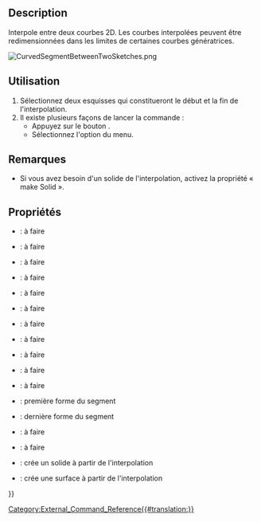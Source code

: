 <languages/>

{{Docnav/fr
|[[CurvedShapes_CurvedArray/fr|Réseau de courbes]]
|[[CurvedShapes_InterpolatedMiddle/fr|Forme interpolée]]
|[[CurvedShapes_Workbench/fr|CurvedShapes]]
|IconL=CurvedShapes_CurvedArray.svg
|IconR=CurvedShapes_InterpolatedMiddle.svg
|IconC=CurvedShapes_workbench_icon.svg
}}

{{GuiCommand/fr
|Name=CurvedShapes CurvedSegment
|Name/fr=CurvedShapes Courbes interpolées
|MenuLocation=Curved Shapes → Curved Segment
|Workbenches=[[CurvedShapes Workbench/fr|CurvedShapes]]
|Shortcut=
|SeeAlso=
}}

==Description==

Interpole entre deux courbes 2D. Les courbes interpolées peuvent être redimensionnées dans les limites de certaines courbes génératrices.

[[File:CurvedSegmentBetweenTwoSketches.png|frameless]]
{{Caption|Image d'un simple projet FreeCAD avec deux esquisses réalisées à l'aide de la commande Courbes interpolées}}

<span id="Usage"></span>
==Utilisation==

# Sélectionnez deux esquisses qui constitueront le début et la fin de l'interpolation.
# Il existe plusieurs façons de lancer la commande :
#* Appuyez sur le bouton {{Button|[[Image:CurvedShapes_CurvedSegment.svg|16px]] [[CurvedShapes_CurvedSegment/fr|Curved Segment]]}}.
#* Sélectionnez l'option {{MenuCommand|Curved Shapes → [[Image:CurvedShapes_CurvedSegment.svg|16px]] Curved Segment}} du menu.

<span id="Notes"></span>
==Remarques==

* Si vous avez besoin d'un solide de l'interpolation, activez la propriété « make Solid ».

<span id="Properties"></span>
==Propriétés==

{{Properties_Title|Curved Segment}}

* {{PropertyData|Distribution}} : à faire
* {{PropertyData|Distribution Reverse}} : à faire
* {{PropertyData|Force Interpolation}} : à faire
* {{PropertyData|Hullcurves}} : à faire
* {{PropertyData|Interpolation Points}} : à faire
* {{PropertyData|Items}} : à faire
* {{PropertyData|Loft Max Degree}} : à faire
* {{PropertyData|Max Loft Size}} : à faire
* {{PropertyData|Normal Shape 1}} : à faire
* {{PropertyData|Normal Shape 2}} : à faire
* {{PropertyData|Path}} : à faire
* {{PropertyData|Forme 1}} : première forme du segment
* {{PropertyData|Shape2}} : dernière forme du segment
* {{PropertyData|Twist}} : à faire
* {{PropertyData|Twist Reverse}} : à faire
* {{PropertyData|make Solid}} : crée un solide à partir de l'interpolation
* {{PropertyData|make Surface}} : crée une surface à partir de l'interpolation


{{Docnav/fr
|[[CurvedShapes_CurvedArray/fr|Réseau de courbes]]
|[[CurvedShapes_InterpolatedMiddle/fr|Forme interpolée]]
|[[CurvedShapes_Workbench/fr|CurvedShapes]]
|IconL=CurvedShapes_CurvedArray.svg
|IconR=CurvedShapes_InterpolatedMiddle.svg
|IconC=CurvedShapes_workbench_icon.svg
}}

{{Userdocnavi{{#translation:}}}}
[[Category:External_Command_Reference{{#translation:}}]]